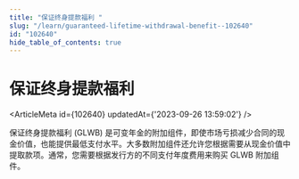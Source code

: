 ```yaml
---
title: "保证终身提款福利 "
slug: "/learn/guaranteed-lifetime-withdrawal-benefit--102640"
id: "102640"
hide_table_of_contents: true
---
```



# 保证终身提款福利 

<ArticleMeta id={102640} updatedAt={'2023-09-26 13:59:02'} />
<div className='border-solid border-b border-t-0 my-4 border-[var(--ifm-color-gray-300)]' />

保证终身提款福利 (GLWB) 是可变年金的附加组件，即使市场亏损减少合同的现金价值，也能提供最低支付水平。大多数附加组件还允许您根据需要从现金价值中提取款项。通常，您需要根据发行方的不同支付年度费用来购买 GLWB 附加组件。
